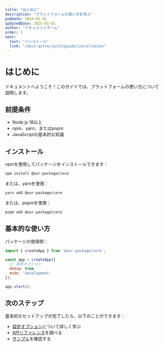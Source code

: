 ```yaml
---
title: "はじめに"
description: "プラットフォームの使い方を学ぶ"
pubDate: 2024-01-01
updatedDate: 2025-01-01
author: "ドキュメントチーム"
order: 1
next:
  text: "インストール"
  link: "/docs-astro/ja/v1/guide/installation"
---
```


# はじめに

ドキュメントへようこそ！このガイドでは、プラットフォームの使い方について説明します。

## 前提条件

- Node.js 18以上
- npm、yarn、またはpnpm
- JavaScriptの基本的な知識

## インストール

npmを使用してパッケージをインストールできます：

```bash
npm install @our-package/core
```

または、yarnを使用：

```bash
yarn add @our-package/core
```

または、pnpmを使用：

```bash
pnpm add @our-package/core
```

## 基本的な使い方

パッケージの使用例：

```javascript
import { createApp } from '@our-package/core';

const app = createApp({
  // 設定オプション
  debug: true,
  mode: 'development'
});

app.start();
```

## 次のステップ

基本的なセットアップが完了したら、以下のことができます：

- [設定オプション](/docs-astro/ja/v1/guide/configuration)について詳しく学ぶ
- [APIリファレンス](/docs-astro/ja/v1/api/reference)を調べる
- [サンプル](/docs-astro/ja/v1/examples)を確認する
